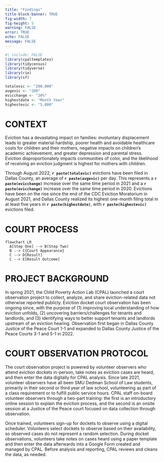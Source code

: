 ```yaml
---
title: "Findings"
title-block-banner: TRUE
fig-width: 7
fig-height: 5
warning: FALSE
error: TRUE
echo: FALSE
message: FALSE
---
```


```r
#| include: FALSE
library(cpaltemplates)
library(tidycensus)
library(tidyverse)
library(rio)
library(sf)

totalevic <- "200,000"
avgevic <- "200"
evicchange <- "20%"
highestdate <- "Month Year"
highestevic <- "5,000"

```

# CONTEXT

Eviction has a devastating impact on families: involuntary displacement leads to greater material
hardship, poorer health and avoidable healthcare costs for children and their mothers, negative
impacts on children’s academic achievement, and greater depression and parental stress. Eviction
disproportionately impacts communities of color, and the likelihood of receiving an eviction judgment is
highest for mothers with children.

Through August 2022, **`r paste(totalevic)`** evictions have been filed in Dallas County, an average of **`r paste(avgevic)`** per day.
This represents a **`r paste(evicchange)`** increase over the same time period in 2021 and a **`r paste(evicchange)`** increase over the same
time period in 2020. Evictions have been on the rise since the end of the CDC Eviction Moratorium in
August 2021, and Dallas County realized its highest one-month filing total in at least five years in **`r paste(highestdate)`**, with **`r paste(highestevic)`** evictions filed.

# COURT PROCESS

```mermaid
flowchart LR
  A[Step One] --> B(Step Two)
  B --> C{Court Appearance}
  C --> D[Result]
  C --> E[Result Outcome]
```

# PROJECT BACKGROUND

In spring 2021, the Child Poverty Action Lab (CPAL) launched a court observation project to collect,
analyze, and share eviction-related data not otherwise reported publicly. Eviction docket court observation
has been ongoing since, with the purpose of (1) improving local understanding of how eviction unfolds,
(2) uncovering barriers/challenges for tenants and landlords, and (3) identifying ways to better support
tenants and landlords upstream of an eviction hearing. Observation first began in Dallas County Justice
of the Peace Court 1-1 and expanded to Dallas County Justice of the Peace Courts 3-1 and 5-1 in 2022.

# COURT OBSERVATION PROTOCOL

The court observation project is powered by volunteer observers who attend eviction dockets in-person,
take notes as eviction cases are heard, and then enter the data digitally for CPAL analysis. Since late
2021, volunteer observers have all been SMU Dedman School of Law students, primarily in their second
or third year of law school, volunteering as part of a class requirement or to fulfill public service hours.
CPAL staff on-board volunteer observers through a two-part training: the first is an introductory online
session to explain the eviction process, and the second is an onsite session at a Justice of the Peace
court focused on data collection through observation.

Once trained, volunteers sign-up for dockets to observe using a digital scheduler. Volunteers select
dockets to observe based on their availability, so observed cases do not represent a random selection.
During docket observations, volunteers take notes on cases heard using a paper template and then enter
the data afterwards into a Google Form created and managed by CPAL. Before analysis and reporting,
CPAL reviews and cleans the data, as needed.

